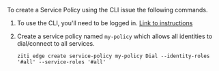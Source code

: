 
To create a Service Policy using the CLI issue the following commands.

1. To use the CLI, you'll need to be logged in. [Link to instructions](/reference/40-command-line/login.mdx)

1. Create a service policy named `my-policy` which allows all identities to dial/connect to all services.

    ```text
    ziti edge create service-policy my-policy Dial --identity-roles '#all' --service-roles '#all'
    ```
